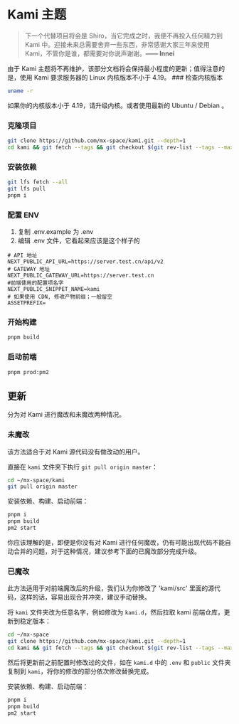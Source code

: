 # Kami 主题


<ToGitHub repo="mx-space/kami" />



> 下一个代替项目将会是 Shiro，当它完成之时，我便不再投入任何精力到 Kami 中。迎接未来总需要舍弃一些东西，非常感谢大家三年来使用 Kami，不管你是谁，都需要对你说声谢谢。**—— Innei**



<Callout type="warning">
由于 Kami 主题将不再维护，该部分文档将会保持最小程度的更新；值得注意的是，使用 Kami 要求服务器的 Linux 内核版本不小于 4.19。
</Callout>


<Steps>
### 检查内核版本

```bash
uname -r
```
如果你的内核版本小于 4.19，请升级内核。或者使用最新的 Ubuntu / Debian 。


### 克隆项目

```bash
git clone https://github.com/mx-space/kami.git --depth=1
cd kami && git fetch --tags && git checkout $(git rev-list --tags --max-count=1)
```

### 安装依赖

```bash
git lfs fetch --all
git lfs pull
pnpm i
```

### 配置 ENV

1. 复制 .env.example 为 .env
2. 编辑 .env 文件，它看起来应该是这个样子的

```env
# API 地址
NEXT_PUBLIC_API_URL=https://server.test.cn/api/v2
# GATEWAY 地址
NEXT_PUBLIC_GATEWAY_URL=https://server.test.cn
#前端使用的配置项名字
NEXT_PUBLIC_SNIPPET_NAME=kami
# 如果使用 CDN, 修改产物前缀；一般留空
ASSETPREFIX=
```

### 开始构建

```bash
pnpm build
```

### 启动前端

```bash
pnpm prod:pm2
```

</Steps>

## 更新

分为对 Kami 进行魔改和未魔改两种情况。

### 未魔改

<Callout emoji="💡">
该方法适合于对 Kami 源代码没有做改动的用户。
</Callout>

直接在 `kami` 文件夹下执行 `git pull origin master`：

```bash
cd ~/mx-space/kami
git pull origin master
```

安装依赖、构建、启动前端：

```bash
pnpm i
pnpm build
pm2 start
```

<Callout type="warning" emoji="⚠️">
你应该理解的是，即便是你没有对 Kami 进行任何魔改，仍有可能出现代码不能自动合并的问题，对于这种情况，建议参考下面的已魔改部分完成升级。
</Callout>

### 已魔改

<Callout emoji="💡">
此方法适用于对前端魔改后的升级，我们认为你修改了 'kami/src' 里面的源代码，这样的话，容易出现合并冲突，建议手动替换。
</Callout>

将 `kami` 文件夹改为任意名字，例如修改为 `kami.d`，然后拉取 kami 前端仓库，更新到稳定版本：

```bash
cd ~/mx-space
git clone https://github.com/mx-space/kami.git --depth=1
cd kami && git fetch --tags && git checkout $(git rev-list --tags --max-count=1)
```

然后将更新前之前配置时修改过的文件，如在 `kami.d` 中的 `.env` 和 `public` 文件夹复制到 `kami`，将你的修改的部分依次修改替换完成。

安装依赖、构建、启动前端：

```bash
pnpm i
pnpm build
pm2 start
```

<style global jsx>{`
 .nextra-content pre {
     max-height: 50vh;
  }
`}</style>

